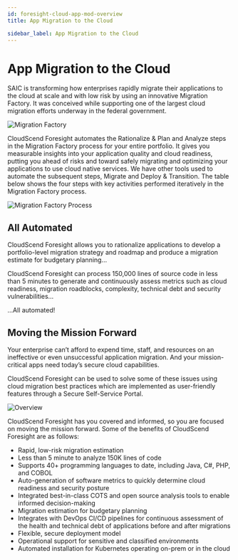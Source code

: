 ```yaml
---
id: foresight-cloud-app-mod-overview
title: App Migration to the Cloud

sidebar_label: App Migration to the Cloud
---
```


# App Migration to the Cloud

SAIC is transforming how enterprises rapidly migrate their applications to the cloud at scale and with low risk by using an innovative Migration Factory. It was conceived while supporting one of the largest cloud migration efforts underway in the federal government.

![Migration Factory](/img/MigrationFactory.png)

CloudScend Foresight automates the Rationalize & Plan and Analyze steps in the Migration Factory process for your entire portfolio. It gives you measurable insights into your application quality and cloud readiness, putting you ahead of risks and toward safely migrating and optimizing your applications to use cloud native services. We have other tools used to automate the subsequent steps, Migrate and Deploy & Transition. The table below shows the four steps with key activities performed iteratively in the Migration Factory process.

![Migration Factory Process](/img/MigrationFactoryProcess.png)

## All Automated

CloudScend Foresight allows you to rationalize applications to develop a portfolio-level migration strategy and roadmap and produce a migration estimate for budgetary planning…

CloudScend Foresight can process 150,000 lines of source code in less than 5 minutes to generate and continuously assess metrics such as cloud readiness, migration roadblocks, complexity, technical debt and security vulnerabilities…

…All automated!

## Moving the Mission Forward

Your enterprise can’t afford to expend time, staff, and resources on an ineffective or even unsuccessful application migration. And your mission-critical apps need today’s secure cloud capabilities.

CloudScend Foresight can be used to solve some of these issues using cloud migration best practices which are implemented as user-friendly features through a Secure Self-Service Portal.

![Overview](/img/SageOverview.png)

CloudScend Foresight has you covered and informed, so you are focused on moving the mission forward. Some of the benefits of CloudScend Foresight are as follows:

- Rapid, low-risk migration estimation
- Less than 5 minute to analyze 150K lines of code
- Supports 40+ programming languages to date, including Java, C#, PHP, and COBOL
- Auto-generation of software metrics to quickly determine cloud readiness and security posture
- Integrated best-in-class COTS and open source analysis tools to enable informed decision-making
- Migration estimation for budgetary planning
- Integrates with DevOps CI/CD pipelines for continuous assessment of the health and technical debt of applications before and after migrations
- Flexible, secure deployment model
- Operational support for sensitive and classified environments
- Automated installation for Kubernetes operating on-prem or in the cloud
